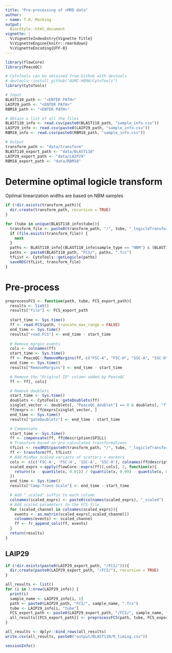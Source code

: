 ```yaml
---
title: "Pre-processing of cMRD data"
author:
- name: T.R. Mocking
output:
  BiocStyle::html_document
vignette: |
  %\VignetteIndexEntry{Vignette Title}
  %\VignetteEngine{knitr::rmarkdown}
  %\VignetteEncoding{UTF-8}
---
```


```r
library(flowCore)
library(PeacoQC)

# CytoTools can be obtained from Github with devtools
# devtools::install_github("AUMC-HEMA/CytoTools")
library(CytoTools)
```

```r
# Input
BLAST110_path <- "<ENTER PATH>"
LAIP29_path <- "<ENTER PATH>"
RBM18_path <- "<ENTER PATH>"

# Obtain a list of all the files
BLAST110_info <- read.csv(paste0(BLAST110_path, "sample_info.csv"))
LAIP29_info <- read.csv(paste0(LAIP29_path, "sample_info.csv"))
RBM18_info <- read.csv(paste0(RBM18_path, "sample_info.csv"))

# Output
transform_path <- "data/transform"
BLAST110_export_path <- "data/BLAST110"
LAIP29_export_path <- "data/LAIP29"
RBM18_export_path <- "data/RBM18"
```

# Determine optimal logicle transform

Optimal linearization widths are based on NBM samples

```r
if (!dir.exists(transform_path)){
  dir.create(transform_path, recursive = TRUE)
}

for (tube in unique(BLAST110_info$tube)){
  transform_file <- paste0(transform_path, "/", tube, "_logicleTransform.rds")
  if (file.exists(transform_file)) {
    next
  }
  paths <- BLAST110_info[(BLAST110_info$sample_type == "NBM") & (BLAST110_info$tube == tube),]$BLAST110_ID
  paths <- paste0(BLAST110_path, "FCS/", paths, ".fcs")
  tfList <- CytoTools::getLogicle(paths)
  saveRDS(tfList, transform_file)
}
```

# Pre-process

```r
preprocessFCS <- function(path, tube, FCS_export_path){
  results <- list()
  results["file"] <- FCS_export_path
  
  start_time <- Sys.time()
  ff <- read.FCS(path, truncate_max_range = FALSE)
  end_time <- Sys.time()
  results["read.FCS"] <- end_time - start_time
  
  # Remove margin events
  cols <- colnames(ff)
  start_time <- Sys.time()
  ff <- PeacoQC::RemoveMargins(ff, c("FSC-A", "FSC-H", "SSC-A", "SSC-H"))
  end_time <- Sys.time()
  results["RemoveMargins"] <- end_time - start_time

  # Remove the "Original ID" column added by PeacoQC
  ff <- ff[, cols]

  # Remove doublets
  start_time <- Sys.time()
  doublets <- CytoTools::gateDoublets(ff)
  singlet_vector <- doublets[, "PeacoQC_doublet"] == 0 & doublets[, "flowStats_doublet"] == 0
  ff@exprs <- ff@exprs[singlet_vector, ]
  end_time <- Sys.time()
  results["gateDoublets"] <- end_time - start_time

  # Compensate
  start_time <- Sys.time()
  ff <- compensate(ff, ff@description$SPILL)
  # Transform based on pre-calculated transformations
  tfList <- readRDS(paste0(transform_path, "/", tube, "_logicleTransform.rds"))
  ff <- transform(ff, tfList)
  # Add MinMax scaled variants of scatters + markers
  cols <- c(c('FSC-A', 'FSC-H', 'SSC-A', 'SSC-H'), colnames(ff@description$SPILL))
  scaled_exprs <-apply(flowCore::exprs(ff)[,cols], 2, function(x){
    return((x - quantile(x, 0.01)) / (quantile(x, 0.99) - quantile(x, 0.01)))
  })
  end_time <- Sys.time()
  results["Comp-Trans-Scale"] <- end_time - start_time

  # Add "_scaled" suffix to each column
  colnames(scaled_exprs) <- paste0(colnames(scaled_exprs), "_scaled")
  # Add scaled parameters to the FCS file
  for (scaled_channel in colnames(scaled_exprs)){
    events <- as.matrix(scaled_exprs[,scaled_channel])
    colnames(events) <- scaled_channel
    ff <- fr_append_cols(ff, events)
  }
  return(results)
}
```

## LAIP29

```r
if (!dir.exists(paste0(LAIP29_export_path, "/FCS/"))){
  dir.create(paste0(LAIP29_export_path, "/FCS/"), recursive = TRUE)
}

all_results <- list()
for (i in 1:nrow(LAIP29_info)) {
  print(i)
  sample_name <- LAIP29_info[i, 1]
  path <- paste0(LAIP29_path, "FCS/", sample_name, ".fcs")
  tube <- LAIP29_info[i, "tube"]
  FCS_export_path <- paste0(LAIP29_export_path, "/FCS/", sample_name, "_preprocessed.fcs")
  all_results[[FCS_export_path]] <- preprocessFCS(path, tube, FCS_export_path)
}

all_results <- dplyr::bind_rows(all_results)
write.csv(all_results, paste0("output/BLAST110/R_timing.csv"))
```

```r
sessionInfo()
```
